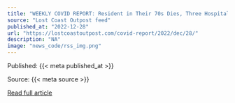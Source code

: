 ```yaml
---
title: "WEEKLY COVID REPORT: Resident in Their 70s Dies, Three Hospitalized; OptumServe Can Test You For Flu, Too"
source: "Lost Coast Outpost feed"
published_at: "2022-12-28"
url: "https://lostcoastoutpost.com/covid-report/2022/dec/28/"
description: "NA"
image: "news_code/rss_img.png"
---
```



  Published: {{< meta published_at >}}
  

  Source: {{< meta source >}}
  

  [Read full article]({{< meta url >}})
  

